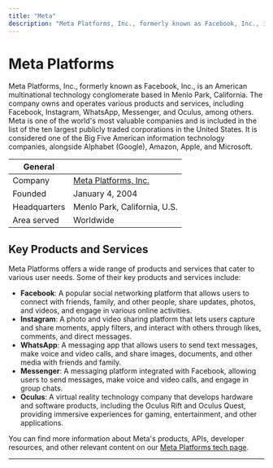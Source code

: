 ```yaml
---
title: "Meta"
description: "Meta Platforms, Inc., formerly known as Facebook, Inc., is an American multinational technology conglomerate based in Menlo Park, California."
---
```


# Meta Platforms

Meta Platforms, Inc., formerly known as Facebook, Inc., is an American multinational technology conglomerate based in Menlo Park, California. The company owns and operates various products and services, including Facebook, Instagram, WhatsApp, Messenger, and Oculus, among others. Meta is one of the world's most valuable companies and is included in the list of the ten largest publicly traded corporations in the United States. It is considered one of the Big Five American information technology companies, alongside Alphabet (Google), Amazon, Apple, and Microsoft.

| General  |  |
| --- | --- |
| Company | [Meta Platforms, Inc.](https://www.meta.com/) |
| Founded | January 4, 2004 |
| Headquarters | Menlo Park, California, U.S. |
| Area served | Worldwide |

## Key Products and Services

Meta Platforms offers a wide range of products and services that cater to various user needs. Some of their key products and services include:

- **Facebook**: A popular social networking platform that allows users to connect with friends, family, and other people, share updates, photos, and videos, and engage in various online activities.
- **Instagram**: A photo and video sharing platform that lets users capture and share moments, apply filters, and interact with others through likes, comments, and direct messages.
- **WhatsApp**: A messaging app that allows users to send text messages, make voice and video calls, and share images, documents, and other media with friends and family.
- **Messenger**: A messaging platform integrated with Facebook, allowing users to send messages, make voice and video calls, and engage in group chats.
- **Oculus**: A virtual reality technology company that develops hardware and software products, including the Oculus Rift and Oculus Quest, providing immersive experiences for gaming, entertainment, and other applications.

You can find more information about Meta's products, APIs, developer resources, and other relevant content on our [Meta Platforms tech page](/tech/meta).

---
